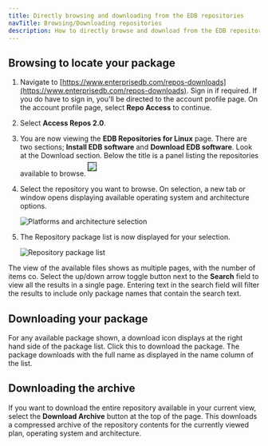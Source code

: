 ```yaml
---
title: Directly browsing and downloading from the EDB repositories
navTitle: Browsing/Downloading repositories
description: How to directly browse and download from the EDB repositories from the web
---
```


## Browsing to locate your package

1. Navigate to [https://www.enterprisedb.com/repos-downloads](https://www.enterprisedb.com/repos-downloads). Sign in if required. If you do have to sign in, you'll be directed to the account profile page. On the account profile page, select **Repo Access** to continue.

2. Select **Access Repos 2.0**.

3. You are now viewing the **EDB Repositories for Linux** page. There are two sections; **Install EDB software** and **Download EDB software**. Look at the Download section. Below the title is a panel listing the repositories available to browse.
    <img src="images/download_repos.png" style="border:1px solid; margin: 5px 0 10px 0"/>

4. Select the repository you want to browse. On selection, a new tab or window opens displaying available operating system and architecture options.

    ![Platforms and architecture selection](images/platforms_and_architectures.png)

5. The Repository package list is now displayed for your selection.

    ![Repository package list](images/repository_package_list.png)

The view of the available files shows as multiple pages, with the number of items co. Select the up/down arrow toggle button next to the **Search** field to view all the results in a single page. Entering text in the search field will filter the results to include only package names that contain the search text.

## Downloading your package

For any available package shown, a download icon displays at the right hand side of the package list. Click this to download the package. The package downloads with the full name as displayed in the name column of the list.

## Downloading the archive

If you want to download the entire repository available in your current view, select the **Download Archive** button at the top of the page. This downloads a compressed archive of the repository contents for the currently viewed plan, operating system and architecture.


